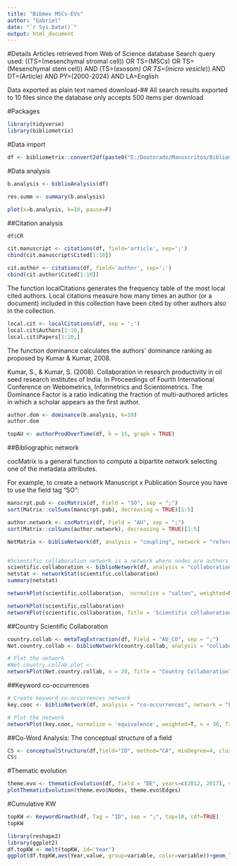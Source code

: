 ```yaml
---
title: "Bibmex MSCs-EVs"
author: "Gabriel"
date: "`r Sys.Date()`"
output: html_document
---
```


#Details
Articles retrieved from Web of Science database
Search query used:
  ((TS=(mesenchymal stromal cell)) OR TS=(MSCs) OR TS=(Mesenchymal stem cell)) AND (TS=(exosom*) OR TS=(micro vesicle*)) AND DT=(Article) AND PY=(2000-2024) AND LA=English

Data exported as plain text named download-##
  All search results exported to 10 files since the database only accepts 500 items per download
  
  
#Packages
```r
library(tidyverse)
library(bibliometrix)
```

#Data import
```r
df <- bibliometrix::convert2df(paste0("E:/Doutorado/Manuscritos/Bibliometrics/MSC-EVs/Data/", list.files("E:/Doutorado/Manuscritos/Bibliometrics/MSC-EVs/Data/")), dbsource = 'wos', format = 'plaintext')
```

#Data analysis
```r
b.analysis <- biblioAnalysis(df)

res.summ <- summary(b.analysis)

plot(x=b.analysis, k=10, pause=F)
```

##Citation analysis
```r
df$CR

cit.manuscript <- citations(df, field='article', sep=';')
cbind(cit.manuscript$Cited[1:10])

cit.author <- citations(df, field='author', sep=';')
cbind(cit.author$Cited[1:10])
```

The function localCitations generates the frequency table of the most local cited authors. Local citations measure how many times an author (or a document) included in this collection have been cited by other authors also in the collection.
```r
local.cit <- localCitations(df, sep = ';')
local.cit$Authors[1:10,]
local.cit$Papers[1:10,]
```

The function dominance calculates the authors’ dominance ranking as proposed by Kumar & Kumar, 2008.

Kumar, S., & Kumar, S. (2008). Collaboration in research productivity in oil seed research institutes of India. In Proceedings of Fourth International Conference on Webometrics, Informetrics and Scientometrics.
The Dominance Factor is a ratio indicating the fraction of multi-authored articles in which a scholar appears as the first author.
```r
author.dom <- dominance(b.analysis, k=10)
author.dom
```

```r
topAU <- authorProdOverTime(df, k = 15, graph = TRUE)
```


##Bibliographic network

cocMatrix is a general function to compute a bipartite network selecting one of the metadata attributes.

For example, to create a network Manuscript x Publication Source you have to use the field tag “SO”:
```r
manscrpt.pub <- cocMatrix(df, Field = "SO", sep = ";")
sort(Matrix::colSums(manscrpt.pub), decreasing = TRUE)[1:5]

author.network <- cocMatrix(df, Field = "AU", sep = ";")
sort(Matrix::colSums(author.network), decreasing = TRUE)[1:5]
```

```r
NetMatrix <- biblioNetwork(df, analysis = "coupling", network = "references", sep = ";")


#Scientific collaboration network is a network where nodes are authors and links are co-authorships as the latter is one of the most well-documented forms of scientific collaboration (Glanzel, 2004).
scientific.collaboration <- biblioNetwork(df, analysis = "collaboration", network = "authors", sep = ";")
netstat <- networkStat(scientific.collaboration)
summary(netstat)

networkPlot(scientific.collaboration,  normalize = "salton", weighted=NULL, n = 100, Title = "Scientific collaboration", type = "fruchterman", size=5,size.cex=T,remove.multiple=TRUE,labelsize=0.8,label.n=10,label.cex=F, )

networkPlot(scientific.collaboration)
networkPlot(scientific.collaboration, Title = 'Scientific collaboration', label.cex = F, n=50, halo = F, size = 5, remove.isolates = F, type = 'fruchterman')
```

##Country Scientific Collaboration
```r
country.collab <- metaTagExtraction(df, Field = "AU_CO", sep = ";")
Net.country.collab <- biblioNetwork(country.collab, analysis = "collaboration", network = "countries", sep = ";")

# Plot the network
#Net.country.collab.plot <- 
networkPlot(Net.country.collab, n = 20, Title = "Country Collaboration", type = "circle", size=TRUE, remove.multiple=FALSE,labelsize=0.7)
```

##Keyword co-occurrences
```r
# Create keyword co-occurrences network
key.cooc <- biblioNetwork(df, analysis = "co-occurrences", network = "keywords", sep = ";")

# Plot the network
networkPlot(key.cooc, normalize = 'equivalence', weighted=T, n = 30, Title = "Keyword Co-occurrences", type = "fruchterman", size.cex = T, size = 25, edgesize = 5, label.cex = T, labelsize = 2)

```


##Co-Word Analysis: The conceptual structure of a field
```r
CS <- conceptualStructure(df,field="ID", method="CA", minDegree=4, clust=5, stemming=T, labelsize=10, documents=10)
CS$
```

#Thematic evolution
```r
theme.evo <- thematicEvolution(df, field = "DE", years=c(2012, 2017), stemming = F)
plotThematicEvolution(theme.evo$Nodes, theme.evo$Edges)
```

#Cumulative KW
```r
topKW <- KeywordGrowth(df, Tag = "ID", sep = ";", top=10, cdf=TRUE)
topKW

library(reshape2)
library(ggplot2)
df.topKW <- melt(topKW, id='Year')
ggplot(df.topKW,aes(Year,value, group=variable, color=variable))+geom_line()
```



